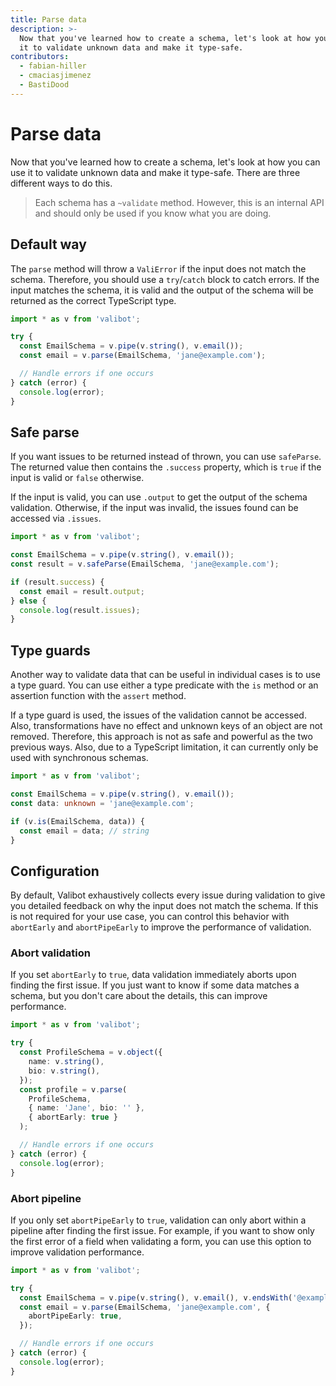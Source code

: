 ```yaml
---
title: Parse data
description: >-
  Now that you've learned how to create a schema, let's look at how you can use
  it to validate unknown data and make it type-safe.
contributors:
  - fabian-hiller
  - cmaciasjimenez
  - BastiDood
---
```



# Parse data

Now that you've learned how to create a schema, let's look at how you can use it to validate unknown data and make it type-safe. There are three different ways to do this.

> Each schema has a `~validate` method. However, this is an internal API and should only be used if you know what you are doing.

## Default way

The <Link href="/api/parse/">`parse`</Link> method will throw a <Link href="/api/ValiError/">`ValiError`</Link> if the input does not match the schema. Therefore, you should use a `try`/`catch` block to catch errors. If the input matches the schema, it is valid and the output of the schema will be returned as the correct TypeScript type.

```ts
import * as v from 'valibot';

try {
  const EmailSchema = v.pipe(v.string(), v.email());
  const email = v.parse(EmailSchema, 'jane@example.com');

  // Handle errors if one occurs
} catch (error) {
  console.log(error);
}
```

## Safe parse

If you want issues to be returned instead of thrown, you can use <Link href="/api/safeParse/">`safeParse`</Link>. The returned value then contains the `.success` property, which is `true` if the input is valid or `false` otherwise.

If the input is valid, you can use `.output` to get the output of the schema validation. Otherwise, if the input was invalid, the issues found can be accessed via `.issues`.

```ts
import * as v from 'valibot';

const EmailSchema = v.pipe(v.string(), v.email());
const result = v.safeParse(EmailSchema, 'jane@example.com');

if (result.success) {
  const email = result.output;
} else {
  console.log(result.issues);
}
```

## Type guards

Another way to validate data that can be useful in individual cases is to use a type guard. You can use either a type predicate with the <Link href="/api/is/">`is`</Link> method or an assertion function with the <Link href="/api/assert/">`assert`</Link> method.

If a type guard is used, the issues of the validation cannot be accessed. Also, transformations have no effect and unknown keys of an object are not removed. Therefore, this approach is not as safe and powerful as the two previous ways. Also, due to a TypeScript limitation, it can currently only be used with synchronous schemas.

```ts
import * as v from 'valibot';

const EmailSchema = v.pipe(v.string(), v.email());
const data: unknown = 'jane@example.com';

if (v.is(EmailSchema, data)) {
  const email = data; // string
}
```

## Configuration

By default, Valibot exhaustively collects every issue during validation to give you detailed feedback on why the input does not match the schema. If this is not required for your use case, you can control this behavior with `abortEarly` and `abortPipeEarly` to improve the performance of validation.

### Abort validation

If you set `abortEarly` to `true`, data validation immediately aborts upon finding the first issue. If you just want to know if some data matches a schema, but you don't care about the details, this can improve performance.

```ts
import * as v from 'valibot';

try {
  const ProfileSchema = v.object({
    name: v.string(),
    bio: v.string(),
  });
  const profile = v.parse(
    ProfileSchema,
    { name: 'Jane', bio: '' },
    { abortEarly: true }
  );

  // Handle errors if one occurs
} catch (error) {
  console.log(error);
}
```

### Abort pipeline

If you only set `abortPipeEarly` to `true`, validation can only abort within a pipeline after finding the first issue. For example, if you want to show only the first error of a field when validating a form, you can use this option to improve validation performance.

```ts
import * as v from 'valibot';

try {
  const EmailSchema = v.pipe(v.string(), v.email(), v.endsWith('@example.com'));
  const email = v.parse(EmailSchema, 'jane@example.com', {
    abortPipeEarly: true,
  });

  // Handle errors if one occurs
} catch (error) {
  console.log(error);
}
```
